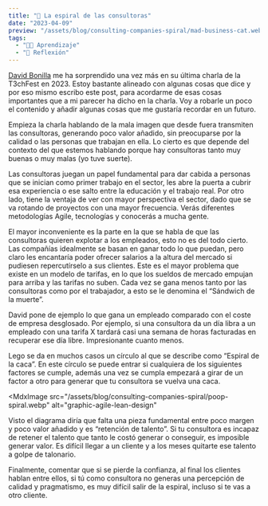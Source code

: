 ```yaml
---
title: "🐚 La espiral de las consultoras"
date: "2023-04-09"
preview: "/assets/blog/consulting-companies-spiral/mad-business-cat.webp"
tags:
  - "👨‍💻 Aprendizaje"
  - "🧠 Reflexión"
---
```


[David Bonilla](https://www.linkedin.com/in/dbonillaf/?originalSubdomain=es) me
ha sorprendido una vez más en su última charla de la T3chFest en 2023. Estoy
bastante alineado con algunas cosas que dice y por eso mismo escribo este post,
para acordarme de esas cosas importantes que a mi parecer ha dicho en la charla.
Voy a robarle un poco el contenido y añadir algunas cosas que me gustaría
recordar en un futuro.

Empieza la charla hablando de la mala imagen que desde fuera transmiten las
consultoras, generando poco valor añadido, sin preocuparse por la calidad o las
personas que trabajan en ella. Lo cierto es que depende del contexto del que
estemos hablando porque hay consultoras tanto muy buenas o muy malas (yo tuve
suerte).

Las consultoras juegan un papel fundamental para dar cabida a personas que se
inician como primer trabajo en el sector, les abre la puerta a cubrir esa
experiencia o ese salto entre la educación y el trabajo real. Por otro lado,
tiene la ventaja de ver con mayor perspectiva el sector, dado que se va rotando
de proyectos con una mayor frecuencia. Verás diferentes metodologías Agile,
tecnologías y conocerás a mucha gente.

El mayor inconveniente es la parte en la que se habla de que las consultoras
quieren explotar a los empleados, esto no es del todo cierto. Las compañías
idealmente se basan en ganar todo lo que puedan, pero claro les encantaría poder
ofrecer salarios a la altura del mercado si pudiesen repercutírselo a sus
clientes. Este es el mayor problema que existe en un modelo de tarifas, en lo
que los sueldos de mercado empujan para arriba y las tarifas no suben. Cada vez
se gana menos tanto por las consultoras como por el trabajador, a esto se le
denomina el “Sándwich de la muerte”.

David pone de ejemplo lo que gana un empleado comparado con el coste de empresa
desglosado. Por ejemplo, si una consultora da un día libra a un empleado con una
tarifa X tardará casi una semana de horas facturadas en recuperar ese día libre.
Impresionante cuanto menos.

Lego se da en muchos casos un círculo al que se describe como “Espiral de la
caca”. En este círculo se puede entrar si cualquiera de los siguientes factores
se cumple, además una vez se cumpla empezará a girar de un factor a otro para
generar que tu consultora se vuelva una caca.

<MdxImage
  src="/assets/blog/consulting-companies-spiral/poop-spiral.webp"
  alt="graphic-agile-lean-design"
></MdxImage>

Visto el diagrama diría que falta una pieza fundamental entre poco margen y poco
valor añadido y es “retención de talento”. Si tu consultora es incapaz de
retener el talento que tanto le costó generar o conseguir, es imposible generar
valor. Es difícil llegar a un cliente y a los meses quitarte ese talento a golpe
de talonario.

Finalmente, comentar que si se pierde la confianza, al final los clientes hablan
entre ellos, si tú como consultora no generas una percepción de calidad y
pragmatismo, es muy difícil salir de la espiral, incluso si te vas a otro
cliente.
